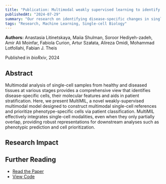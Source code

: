 ```yaml
---
title: "Publication: Multimodal weakly supervised learning to identify disease-specific changes in single-cell atlases"
publishedAt: "2024-07-29"
summary: "Our research on identifying disease-specific changes in single-cell data using multimodal learning"
tags: "Research, Machine Learning, Single-cell Biology"
---
```


**Authors:** Anastasia Litinetskaya, Maiia Shulman, Soroor Hediyeh-zadeh, Amir Ali Moinfar, Fabiola Curion, Artur Szałata, Alireza Omidi, Mohammad Lotfollahi, Fabian J. Theis

Published in _bioRxiv_, 2024

## Abstract

Multimodal analysis of single-cell samples from healthy and diseased tissues at various stages provides a comprehensive view that identifies disease-specific cells, their molecular features and aids in patient stratification. Here, we present MultiMIL, a novel weakly-supervised multimodal model designed to construct multimodal single-cell references and prioritize phenotype-specific cells via patient classification. MultiMIL effectively integrates single-cell modalities, even when they only partially overlap, providing robust representations for downstream analyses such as phenotypic prediction and cell prioritization.

## Research Impact

<StaticTweet id="1818341687481319804" />

## Further Reading

- [Read the Paper](https://www.biorxiv.org/content/10.1101/2024.07.29.605625v1)
- [View Code](https://github.com/theislab/MultiMIL) 